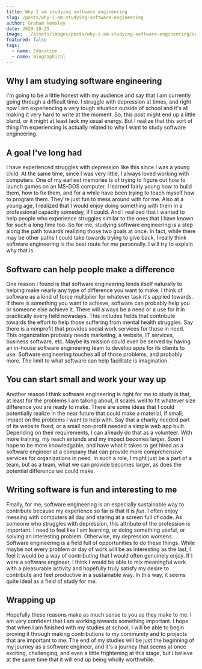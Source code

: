 ```yaml
---
title: Why I am studying software engineering
slug: /posts/why-i-am-studying-software-engineering
author: Graham Hemsley
date: 2020-10-25
image: ../assets/images/posts/why-i-am-studying-software-engineering/cover.jpg
featured: false
tags:
  - name: Education
  - name: Biographical
---
```


## Why I am studying software engineering

I'm going to be a little honest with my audience and say that I am currently going through a difficult time. I struggle with depression at times, and right now I am experiencing a very tough situation outside of school and it's all making it very hard to write at the moment. So, this post might end up a little bland, or it might at least lack my usual energy. But I realize that this sort of thing I'm experiencing is actually related to why I want to study software engineering.

## A goal I've long had

I have experienced struggles with depression like this since I was a young child. At the same time, since I was very little, I always loved working with computers. One of my earliest memories is of trying to figure out how to launch games on an MS-DOS computer. I learned fairly young how to build them, how to fix them, and for a while have been trying to teach myself how to program them. They're just fun to mess around with for me. Also at a young age, I realized that I would enjoy doing something with them in a professional capacity someday, if I could. And I realized that I wanted to help people who experience struggles similar to the ones that I have known for such a long time too. So for me, studying software engineering is a step along the path towards realizing those two goals at once. In fact, while there may be other paths I could take towards trying to give back, I really think software engineering is the best route for me personally. I will try to explain why that is.

## Software can help people make a difference

One reason I found is that software engineering lends itself naturally to helping make nearly any type of difference you want to make. I think of software as a kind of force multiplier for whatever task it's applied towards. If there is something you want to achieve, software can probably help you or someone else achieve it. There will always be a need or a use for it in practically every field nowadays. This includes fields that contribute towards the effort to help those suffering from mental health struggles. Say there is a nonprofit that provides social work services for those in need. This organization probably needs marketing, a website, IT services, business software, etc. Maybe its mission could even be served by having an in-house software engineering team to develop apps for its clients to use. Software engineering touches all of those problems, and probably more. The limit to what software can help facilitate is imagination.

## You can start small and work your way up

Another reason I think software engineering is right for me to study is that, at least for the problems I am talking about, it scales well to fit whatever size difference you are ready to make. There are some ideas that I could potentially realize in the near future that could make a material, if small, impact on the problems I want to help with. Say that a charity needed part of its website fixed, or a small non-profit needed a simple web app built. Depending on their requirements, I can already do that as a volunteer. With more training, my reach extends and my impact becomes larger. Soon I hope to be more knowledgable, and have what it takes to get hired as a software engineer at a company that can provide more comprehensive services for organizations in need. In such a role, I might just be a part of a team, but as a team, what we can provide becomes larger, as does the potential difference we could make.

## Writing software is fun and interesting to me

Finally, for me, software engineering is an especially sustainable way to contribute because my experience so far is that it is _fun_. I often enjoy messing with computers all day and staring at a screen full of code. As someone who struggles with depression, this attribute of the profession is important. I need to feel like I am learning, or doing something useful, or solving an interesting problem. Otherwise, my depression worsens. Software engineering is a field full of opportunities to do these things. While maybe not every problem or day of work will be as interesting as the last, I feel it would be a way of contributing that I would often genuinely enjoy. If I were a software engineer, I think I would be able to mix meaningful work with a pleasurable activity and hopefully truly satisfy my desire to contribute and feel productive in a sustainable way. In this way, it seems quite ideal as a field of study for me.

## Wrapping up

Hopefully these reasons make as much sense to you as they make to me. I am very confident that I am working towards something important. I hope that when I am finished with my studies at school, I will be able to begin proving it through making contributions to my community and to projects that are important to me. The end of my studies will be just the beginning of my journey as a software engineer, and it's a journey that seems at once exciting, challenging, and even a little frightening at this stage, but I believe at the same time that it will end up being wholly worthwhile.

​
